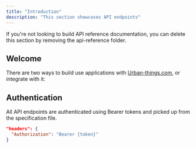 ```yaml
---
title: "Introduction"
description: "This section showcases API endpoints"
---
```


<Note>
  If you're not looking to build API reference documentation, you can delete
  this section by removing the api-reference folder.
</Note>

## Welcome

There are two ways to build use applications with [Urban-things.com](https://app.urban-things.com), or integrate with it:

## Authentication

All API endpoints are authenticated using Bearer tokens and picked up from the specification file.

```json
"headers": {
  "Authorization": "Bearer {token}"
}
```
